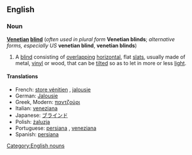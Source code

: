 ==English==

===Noun===
{{wikipedia}}
'''[[Venetian]] [[blind]]''' (''often used in plural form'' '''Venetian blinds'''; ''alternative forms, especially US'' '''venetian blind''', '''venetian blinds''')

# A [[blind]] consisting of [[overlapping]] [[horizontal]], flat [[slat]]s, usually made of metal, [[vinyl]] or wood, that can be [[tilt]]ed so as to let in more or less [[light]].

====Translations====

*French: [[store vénitien]] {{m}}, [[jalousie]] {{f}}
*German: [[Jalousie]] {{f}}
*Greek, Modern: [[παντζούρι]] {{n}}
*Italian: [[veneziana]] {{f}}
*Japanese: [[ブラインド]]
*Polish: [[żaluzja]]
*Portuguese: [[persiana#Portuguese|persiana]] {{f}}, [[veneziana]] {{f}}
*Spanish: [[persiana#Spanish|persiana]] {{f}}
[[Category:English nouns]]